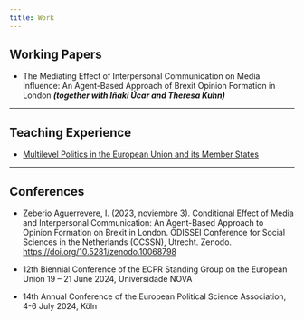 ```yaml
---
title: Work
---
```


## Working Papers

* The Mediating Effect of Interpersonal Communication on Media Influence: An Agent-Based Approach of Brexit Opinion Formation in London ***(together with Iñaki Úcar and Theresa Kuhn)***

-----

## Teaching Experience

* [Multilevel Politics in the European Union and its Member States](https://studiegids.uva.nl/xmlpages/page/2024-2025/zoek-vak/vak/116228)


----

## Conferences

* Zeberio Aguerrevere, I. (2023, noviembre 3). Conditional Effect of Media and Interpersonal Communication: An Agent-Based Approach to Opinion Formation on Brexit in London. ODISSEI Conference for Social Sciences in the Netherlands (OCSSN), Utrecht. Zenodo. [https://doi.org/10.5281/zenodo.10068798](https://zenodo.org/records/10068798)

* 12th Biennial Conference of the ECPR Standing Group on the European Union
19 – 21 June 2024, Universidade NOVA

* 14th Annual Conference of the European Political Science Association, 4-6 July 2024, Köln 

```{=html}
<div  style="margin: 30px; text-align: center;">
</div>
```
